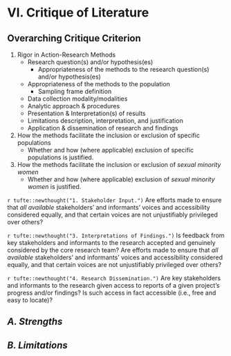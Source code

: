 # VI. Critique of Literature

## Overarching Critique Criterion

1. Rigor in Action-Research Methods
    - Research question(s) and/or hypothesis(es)
        - Appropriateness of the methods to the research question(s) and/or hypothesis(es)
    - Appropriateness of the methods to the population
        - Sampling frame definition
    - Data collection modality/modalities
    - Analytic approach \& procedures
    - Presentation \& Interpretation(s) of results
    - Limitations description, interpretation, and justification
    - Application \& dissemination of research and findings
2. How the methods facilitate the inclusion or exclusion of specific populations
    - Whether and how (where applicable) exclusion of specific populations is justified.
3. How the methods facilitate the inclusion or exclusion of _sexual minority women_
    - Whether and how (where applicable) exclusion of _sexual minority women_ is justified.

`r tufte::newthought("1. Stakeholder Input.")` Are efforts made to ensure that _all available_ stakeholders' and informants' voices and accessibility considered equally, and that certain voices are not unjustifiably privileged over others?

`r tufte::newthought("3. Interpretations of Findings.")` Is feedback from key stakeholders and informants to the research accepted and genuinely considered by the core research team? Are efforts made to ensure that _all available_ stakeholders' and informants' voices and accessibility considered equally, and that certain voices are not unjustifiably privileged over others?

`r tufte::newthought("4. Research Dissemination.")` Are key stakeholders and informants to the research given access to reports of a given project's progress and/or findings? Is such access in fact accessible (i.e., free and easy to locate)?


## _A. Strengths_

## _B. Limitations_
